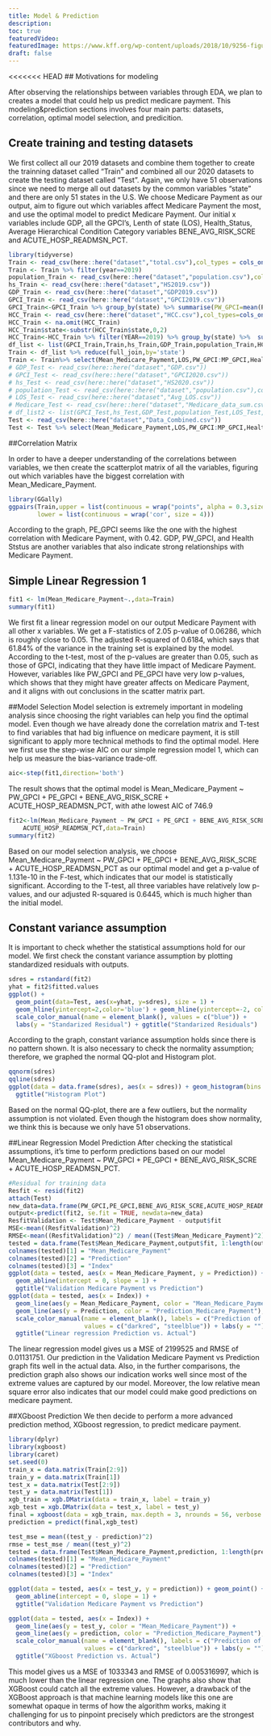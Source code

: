 ```yaml
---
title: Model & Prediction
description:
toc: true
featuredVideo:
featuredImage: https://www.kff.org/wp-content/uploads/2018/10/9256-figure-1.png
draft: false
---
```

<<<<<<< HEAD
## Motivations for modeling

After observing the relationships between variables through EDA, we plan to creates a model that could help us predict medicare payment. This modeling&prediction sections involves four main parts: datasets, correlation, optimal model selection, and predicition.

## Create training and testing datasets

We first collect all our 2019 datasets and combine them together to create the  trainning dataset called "Train" and combined all our 2020 datasets to create the testing dataset called "Test". Again, we only have 51 observations since we need to merge all out datasets by the common variables "state" and there are only 51 states in the U.S. We choose Medicare Payment as our output, aim to figure out which variables affect Medicare Payment the most, and use the optimal model to predict Medicare Payment. Our initial x variables include GDP, all the GPCI's, Lenth of state (LOS), Health_Status, Average Hierarchical Condition Category variables BENE_AVG_RISK_SCRE and ACUTE_HOSP_READMSN_PCT.
```r
library(tidyverse)
Train <- read_csv(here::here("dataset","total.csv"),col_types = cols_only(Mean_Medicare_Payment=col_number(),year=col_number(),LOS=col_number(),state=col_character()))
Train <- Train %>% filter(year==2019)
population_Train <- read_csv(here::here("dataset","population.csv"),col_types = cols_only(state=col_character(),Year2019=col_number()))
hs_Train <- read_csv(here::here("dataset","HS2019.csv"))
GDP_Train <- read_csv(here::here("dataset","GDP2019.csv"))
GPCI_Train <- read_csv(here::here("dataset","GPCI2019.csv"))
GPCI_Train<-GPCI_Train %>% group_by(state) %>% summarise(PW_GPCI=mean(PW_GPCI),PE_GPCI=mean(PE_GPCI),MP_GPCI=mean(MP_GPCI))
HCC_Train <- read_csv(here::here("dataset","HCC.csv"),col_types=cols_only(BENE_AVG_RISK_SCRE=col_number(),ACUTE_HOSP_READMSN_PCT=col_number(),state=col_character(),YEAR=col_number()))
HCC_Train <- na.omit(HCC_Train)
HCC_Train$state<-substr(HCC_Train$state,0,2)
HCC_Train<-HCC_Train %>% filter(YEAR==2019) %>% group_by(state) %>%  summarise(BENE_AVG_RISK_SCRE=mean(BENE_AVG_RISK_SCRE),ACUTE_HOSP_READMSN_PCT=mean(ACUTE_HOSP_READMSN_PCT))
df_list <- list(GPCI_Train,Train,hs_Train,GDP_Train,population_Train,HCC_Train)
Train <- df_list %>% reduce(full_join,by='state')
Train <- Train%>% select(Mean_Medicare_Payment,LOS,PW_GPCI:MP_GPCI,Health_Status,GDP,BENE_AVG_RISK_SCRE,ACUTE_HOSP_READMSN_PCT) %>% head(-3)
# GDP_Test <- read_csv(here::here("dataset","GDP.csv"))
# GPCI_Test <- read_csv(here::here("dataset","GPCI2020.csv"))
# hs_Test <- read_csv(here::here("dataset","HS2020.csv"))
# population_Test <- read_csv(here::here("dataset","population.csv"),col_types = cols_only(state=col_character(),Year2020=col_number()))
# LOS_Test <- read_csv(here::here("dataset","Avg_LOS.csv"))
# Medicare_Test <- read_csv(here::here("dataset","Medicare_data_sum.csv"),col_types = cols_only(state=col_character(),Medicare_Coverage=col_number()))
# df_list2 <- list(GPCI_Test,hs_Test,GDP_Test,population_Test,LOS_Test,Medicare_Test,Hcc_Test)
Test <- read_csv(here::here("dataset","Data_Combined.csv"))
Test <- Test %>% select(Mean_Medicare_Payment,LOS,PW_GPCI:MP_GPCI,Health_Status,GDP,BENE_AVG_RISK_SCRE,ACUTE_HOSP_READMSN_PCT)
```

##Correlation Matrix

In order to have a deeper understanding of the correlations between variables, we then create the scatterplot matrix of all the variables, figuring out which variables have the biggest correlation with Mean_Medicare_Payment.
```r
library(GGally)
ggpairs(Train,upper = list(continuous = wrap("points", alpha = 0.3,size=0.1)),
        lower = list(continuous = wrap('cor', size = 4)))
```

According to the graph, PE_GPCI seems like the one with the highest correlation with Medicare Payment, with 0.42. GDP, PW_GPCI, and Health Ststus are another variables that also indicate strong relationships with Medicare Payment.

## Simple Linear Regression 1
```r
fit1 <- lm(Mean_Medicare_Payment~.,data=Train)
summary(fit1)
```

We first fit a linear regression model on our output Medicare Payment with all other x variables. We get a F-statistics of 2.05 p-value of 0.06286, which is roughly close to 0.05. The adjusted R-squared of 0.6184, which says that 61.84% of the variance in the training set is explained by the model. According to the t-test, most of the p-values are greater than 0.05, such as those of GPCI, indicating that they have little impact of Medicare Payment. However, variables like PW_GPCI and PE_GPCI have very low p-values, which shows that they might have greater affects on Medicare Payment, and it aligns with out conclusions in the scatter matrix part.

##Model Selection
Model selection is extremely important in modeling analysis since choosing the right variables can help you find the optimal model. Even though we have already done the correlation matrix and T-test to find variables that had big influence on medicare payment, it is still significant to apply more technical methods to find the optimal model. Here we first use the step-wise AIC on our simple regression model 1, which can help us measure the bias-variance trade-off.
```r
aic<-step(fit1,direction='both')
```

The result shows that the optimal model is Mean_Medicare_Payment ~ PW_GPCI + PE_GPCI + BENE_AVG_RISK_SCRE + ACUTE_HOSP_READMSN_PCT, with athe lowest AIC of 746.9
```r
fit2<-lm(Mean_Medicare_Payment ~ PW_GPCI + PE_GPCI + BENE_AVG_RISK_SCRE + 
    ACUTE_HOSP_READMSN_PCT,data=Train)
summary(fit2)
```

Based on our model selection analysis, we choose Mean_Medicare_Payment ~ PW_GPCI + PE_GPCI + BENE_AVG_RISK_SCRE + ACUTE_HOSP_READMSN_PCT as our optimal model and get a p-value of 1.131e-10 in the F-test, which indicates that our model is statistically significant. According to the T-test, all three variables have relatively low p-values, and our adjusted R-squared is 0.6445, which is much higher than the initial model. 

## Constant variance assumption
It is important to check whether the statistical assumptions hold for our model. We first check the constant variance assumption by plotting standardized residuals with outputs.
```r
sdres = rstandard(fit2)
yhat = fit2$fitted.values
ggplot() + 
  geom_point(data=Test, aes(x=yhat, y=sdres), size = 1) +
  geom_hline(yintercept=2,color='blue') + geom_hline(yintercept=-2, color='blue') +
  scale_color_manual(name = element_blank(), values = c("blue")) +
  labs(y = "Standarized Residual") + ggtitle("Standarized Residuals")
```
According to the graph, constant variance assumption holds since there is no pattern shown. It is also necessary to check the normality assumption; therefore, we graphed the normal QQ-plot and Histogram plot.

```r
qqnorm(sdres)
qqline(sdres)
ggplot(data = data.frame(sdres), aes(x = sdres)) + geom_histogram(bins = 30) +
  ggtitle("Histogram Plot")
```

Based on the normal QQ-plot, there are a few outliers, but the normality assumption is not violated. Even though the histogram does show normality, we think this is because we only have 51 observations.

##Linear Regression Model Prediction
After checking the statistical assumptions, it's time to perform predictions based on our model Mean_Medicare_Payment ~ PW_GPCI + PE_GPCI + BENE_AVG_RISK_SCRE + ACUTE_HOSP_READMSN_PCT.
```r
#Residual for training data
Resfit <- resid(fit2)
attach(Test)
new_data=data.frame(PW_GPCI,PE_GPCI,BENE_AVG_RISK_SCRE,ACUTE_HOSP_READMSN_PCT)
output<-predict(fit2, se.fit = TRUE, newdata=new_data)
ResfitValidation <- Test$Mean_Medicare_Payment - output$fit
MSE<-mean((ResfitValidation)^2)
RMSE<-mean((ResfitValidation)^2) / mean((Test$Mean_Medicare_Payment)^2)
tested = data.frame(Test$Mean_Medicare_Payment,output$fit, 1:length(output$fit));
colnames(tested)[1] = "Mean_Medicare_Payment"
colnames(tested)[2] = "Prediction"
colnames(tested)[3] = "Index"
ggplot(data = tested, aes(x = Mean_Medicare_Payment, y = Prediction)) + geom_point() +
  geom_abline(intercept = 0, slope = 1) +
  ggtitle("Validation Medicare Payment vs Prediction")
ggplot(data = tested, aes(x = Index)) +
  geom_line(aes(y = Mean_Medicare_Payment, color = "Mean_Medicare_Payment")) + 
  geom_line(aes(y = Prediction, color = "Prediction_Medicare_Payment"), linetype="twodash") +  
  scale_color_manual(name = element_blank(), labels = c("Prediction of Medicare Payment", "Medicare Payment"),
                     values = c("darkred", "steelblue")) + labs(y = "") + 
  ggtitle("Linear regression Prediction vs. Actual")
```
The linear regression model gives us a MSE of 2199525 and RMSE of 0.01131751. Our prediction in the Validation Medicare Payment vs Prediction graph fits well in the actual data. Also, in the further comparisons, the prediction graph also shows our indication works well since most of the extreme values are captured by our model. Moreover, the low relative mean square error also indicates that our model could make good predictions on medicare payment.

##XGboost Prediction
We then decide to perform a more advanced prediction method, XGboost regression, to predict medicare payment.
```r
library(dplyr)
library(xgboost)
library(caret)
set.seed(0)
train_x = data.matrix(Train[2:9])
train_y = data.matrix(Train[1])
test_x = data.matrix(Test[2:9])
test_y = data.matrix(Test[1])
xgb_train = xgb.DMatrix(data = train_x, label = train_y)
xgb_test = xgb.DMatrix(data = test_x, label = test_y)
final = xgboost(data = xgb_train, max.depth = 3, nrounds = 56, verbose = 0)
prediction = predict(final,xgb_test)

test_mse = mean((test_y - prediction)^2)
rmse = test_mse / mean((test_y)^2)
tested = data.frame(Test$Mean_Medicare_Payment,prediction, 1:length(prediction));
colnames(tested)[1] = "Mean_Medicare_Payment"
colnames(tested)[2] = "Prediction"
colnames(tested)[3] = "Index"

ggplot(data = tested, aes(x = test_y, y = prediction)) + geom_point() +
  geom_abline(intercept = 0, slope = 1) +
  ggtitle("Validation Medicare Payment vs Prediction")

ggplot(data = tested, aes(x = Index)) +
  geom_line(aes(y = test_y, color = "Mean_Medicare_Payment")) + 
  geom_line(aes(y = prediction, color = "Prediction_Medicare_Payment"), linetype="twodash") + 
  scale_color_manual(name = element_blank(), labels = c("Prediction of Medicare Payment", "Medicare Payment"),
                     values = c("darkred", "steelblue")) + labs(y = "") + 
  ggtitle("XGboost Prediction vs. Actual")
```
This model gives us a MSE of 1033343 and RMSE of 0.005316997, which is much lower than the linear regression one. The graphs also show that XGBoost could catch all the extreme values. However, a drawback of the XGBoost approach is that machine learning models like this one are somewhat opaque in terms of how the algorithm works, making it challenging for us to pinpoint precisely which predictors are the strongest contributors and why.
